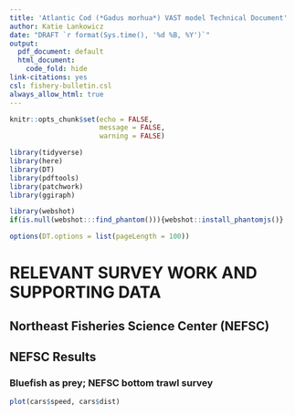 ```yaml
---
title: 'Atlantic Cod (*Gadus morhua*) VAST model Technical Document'
author: Katie Lankowicz
date: "DRAFT `r format(Sys.time(), '%d %B, %Y')`"
output:
  pdf_document: default
  html_document:
    code_fold: hide
link-citations: yes
csl: fishery-bulletin.csl
always_allow_html: true
---
```


```r
knitr::opts_chunk$set(echo = FALSE,
                      message = FALSE,
                      warning = FALSE)

library(tidyverse)
library(here)
library(DT)
library(pdftools)
library(patchwork)
library(ggiraph)

library(webshot)
if(is.null(webshot:::find_phantom())){webshot::install_phantomjs()}

options(DT.options = list(pageLength = 100))

```

# RELEVANT SURVEY WORK AND SUPPORTING DATA

## Northeast Fisheries Science Center (NEFSC)


## NEFSC Results

### Bluefish as prey; NEFSC bottom trawl survey

```r
plot(cars$speed, cars$dist)

```

